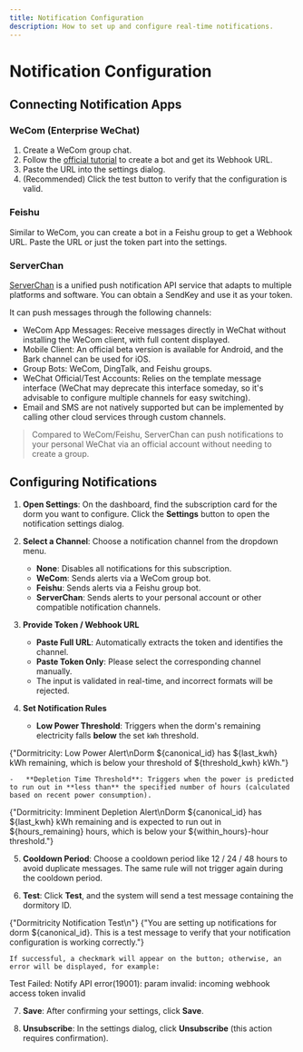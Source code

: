 ```yaml
---
title: Notification Configuration
description: How to set up and configure real-time notifications.
---
```



# Notification Configuration

## Connecting Notification Apps

### WeCom (Enterprise WeChat)

1.  Create a WeCom group chat.
2.  Follow the [official tutorial](https://open.work.weixin.qq.com/help2/pc/14931) to create a bot and get its Webhook URL.
3.  Paste the URL into the settings dialog.
4.  (Recommended) Click the test button to verify that the configuration is valid.

### Feishu

Similar to WeCom, you can create a bot in a Feishu group to get a Webhook URL. Paste the URL or just the token part into the settings.

### ServerChan

[ServerChan](https://sct.ftqq.com/) is a unified push notification API service that adapts to multiple platforms and software. You can obtain a SendKey and use it as your token.

It can push messages through the following channels:

-   WeCom App Messages: Receive messages directly in WeChat without installing the WeCom client, with full content displayed.
-   Mobile Client: An official beta version is available for Android, and the Bark channel can be used for iOS.
-   Group Bots: WeCom, DingTalk, and Feishu groups.
-   WeChat Official/Test Accounts: Relies on the template message interface (WeChat may deprecate this interface someday, so it's advisable to configure multiple channels for easy switching).
-   Email and SMS are not natively supported but can be implemented by calling other cloud services through custom channels.

> Compared to WeCom/Feishu, ServerChan can push notifications to your personal WeChat via an official account without needing to create a group.

## Configuring Notifications

1.  **Open Settings**: On the dashboard, find the subscription card for the dorm you want to configure. Click the **Settings** <Settings className="h-4 w-4 inline-block align-middle ml-1" /> button to open the notification settings dialog.

2.  **Select a Channel**: Choose a notification channel from the dropdown menu.
    -   <InlineChannelIcon channel="none" /> **None**: Disables all notifications for this subscription.
    -   <InlineChannelIcon channel="wxwork" /> **WeCom**: Sends alerts via a WeCom group bot.
    -   <InlineChannelIcon channel="feishu" /> **Feishu**: Sends alerts via a Feishu group bot.
    -   <InlineChannelIcon channel="serverchan" /> **ServerChan**: Sends alerts to your personal account or other compatible notification channels.

3.  **Provide Token / Webhook URL**
    -   **Paste Full URL**: Automatically extracts the token and identifies the channel.
    -   **Paste Token Only**: Please select the corresponding channel manually.
    -   The input is validated in real-time, and incorrect formats will be rejected.

4.  **Set Notification Rules**
    -   **Low Power Threshold**: Triggers when the dorm's remaining electricity falls **below** the set `kWh` threshold.

<CodeBlock title="txt">{"Dormitricity: Low Power Alert\nDorm ${canonical_id} has ${last_kwh} kWh remaining, which is below your threshold of ${threshold_kwh} kWh."}</CodeBlock>

    -   **Depletion Time Threshold**: Triggers when the power is predicted to run out in **less than** the specified number of hours (calculated based on recent power consumption).

<CodeBlock title="txt">
  {"Dormitricity: Imminent Depletion Alert\nDorm ${canonical_id} has ${last_kwh} kWh remaining and is expected to run out in ${hours_remaining} hours, which is below your ${within_hours}-hour threshold."}
</CodeBlock>

5.  **Cooldown Period**: Choose a cooldown period like 12 / 24 / 48 hours to avoid duplicate messages. The same rule will not trigger again during the cooldown period.

6.  **Test**: Click **Test**, and the system will send a test message containing the dormitory ID.

<CodeBlock title="txt">
  {"Dormitricity Notification Test\n"}
  {"You are setting up notifications for dorm ${canonical_id}. This is a test message to verify that your notification configuration is working correctly."}
</CodeBlock>

    If successful, a checkmark will appear on the button; otherwise, an error will be displayed, for example:

<CodeBlock title="txt">
  Test Failed: Notify API error(19001): param invalid: incoming webhook access token invalid
</CodeBlock>

7.  **Save**: After confirming your settings, click **Save**.

8.  **Unsubscribe**: In the settings dialog, click **Unsubscribe** (this action requires confirmation).